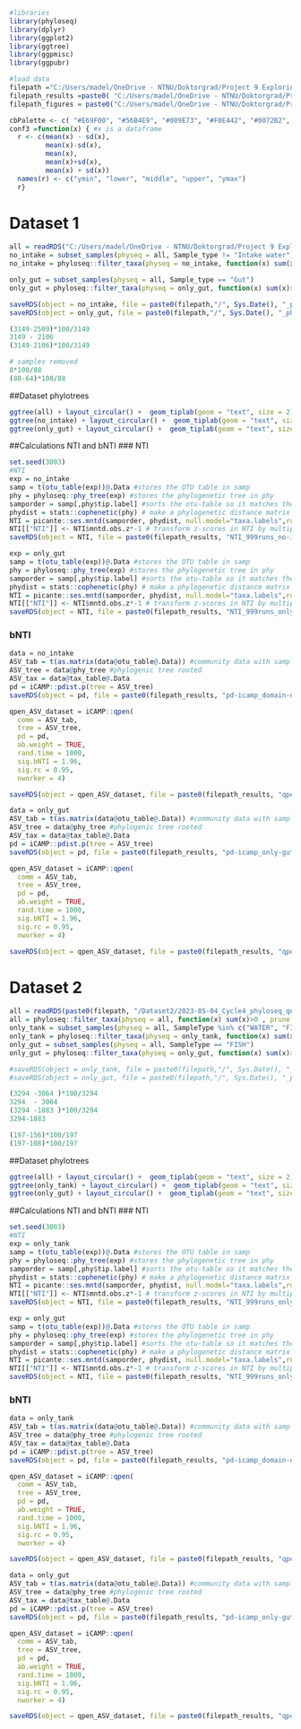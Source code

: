 ```{r}
#libraries
library(phyloseq)
library(dplyr)
library(ggplot2)
library(ggtree)
library(ggpmisc)
library(ggpubr)
```

```{r}
#load data 
filepath ="C:/Users/madel/OneDrive - NTNU/Doktorgrad/Project 9 Exploring_phylogenetic_tree_NT_bNTI/GitHub"
filepath_results =paste0( "C:/Users/madel/OneDrive - NTNU/Doktorgrad/Project 9 Exploring_phylogenetic_tree_NT_bNTI/GitHub/Results", Sys.Date(), "_Exploring_phytree_")
filepath_figures = paste0("C:/Users/madel/OneDrive - NTNU/Doktorgrad/Project 9 Exploring_phylogenetic_tree_NT_bNTI/GitHub/Figures/" , Sys.Date(), "_Exploring_phytree_")

cbPalette <- c( "#E69F00", "#56B4E9", "#009E73", "#F0E442", "#0072B2", "#D55E00", "#CC79A7", "#999999")
conf3 =function(x) { #x is a dataframe
  r <- c(mean(x) - sd(x),
         mean(x)-sd(x),
         mean(x),
         mean(x)+sd(x), 
         mean(x) + sd(x))
  names(r) <- c("ymin", "lower", "middle", "upper", "ymax") 
  r}
```

# Dataset 1
```{r, message=FALSE}
all = readRDS("C:/Users/madel/OneDrive - NTNU/Doktorgrad/Project 9 Exploring_phylogenetic_tree_NT_bNTI/GitHub/Dataset1/2023-04-17_phyloseq_without_salmon.RDS") #3149
no_intake = subset_samples(physeq = all, Sample_type != "Intake water")
no_intake = phyloseq::filter_taxa(physeq = no_intake, function(x) sum(x)>0 , prune = TRUE) #2509 taxa

only_gut = subset_samples(physeq = all, Sample_type == "Gut")
only_gut = phyloseq::filter_taxa(physeq = only_gut, function(x) sum(x)>0 , prune = TRUE) #2106 taxa

saveRDS(object = no_intake, file = paste0(filepath,"/", Sys.Date(), "_phyloseq_nointake-2509asv.RDS"))
saveRDS(object = only_gut, file = paste0(filepath,"/", Sys.Date(), "_phyloseq_only-gut-2106asv.RDS"))

(3149-2509)*100/3149
3149 - 2106
(3149-2106)*100/3149

# samples removed
8*100/88
(88-64)*100/88
```

##Dataset phylotrees
```{r}
ggtree(all) + layout_circular() +  geom_tiplab(geom = "text", size = 2) + ggtitle("All - 3149 ASVs")
ggtree(no_intake) + layout_circular() +  geom_tiplab(geom = "text", size = 2) + ggtitle("No intake - 2509 ASVs")
ggtree(only_gut) + layout_circular() +  geom_tiplab(geom = "text", size = 2) + ggtitle("Only Gut - 2106 ASVs")
```

##Calculations NTI and bNTI
### NTI
```{r}
set.seed(3003)
#NTI
exp = no_intake
samp = t(otu_table(exp))@.Data #stores the OTU table in samp
phy = phyloseq::phy_tree(exp) #stores the phylogenetic tree in phy 
samporder = samp[,phy$tip.label] #sorts the otu-table so it matches the phylogenetic tree 
phydist = stats::cophenetic(phy) # make a phylogenetic distance matrix of the phylogentic tree
NTI = picante::ses.mntd(samporder, phydist, null.model="taxa.labels",runs = 999, iterations = 1000, abundance.weighted=FALSE) 
NTI[["NTI"]] <- NTI$mntd.obs.z*-1 # transform z-scores in NTI by multiplying by -1
saveRDS(object = NTI, file = paste0(filepath_results, "NTI_999runs_no-intake-2509ASVs.RDS"))

exp = only_gut
samp = t(otu_table(exp))@.Data #stores the OTU table in samp
phy = phyloseq::phy_tree(exp) #stores the phylogenetic tree in phy 
samporder = samp[,phy$tip.label] #sorts the otu-table so it matches the phylogenetic tree 
phydist = stats::cophenetic(phy) # make a phylogenetic distance matrix of the phylogentic tree
NTI = picante::ses.mntd(samporder, phydist, null.model="taxa.labels",runs = 999, iterations = 1000, abundance.weighted=FALSE) 
NTI[["NTI"]] <- NTI$mntd.obs.z*-1 # transform z-scores in NTI by multiplying by -1
saveRDS(object = NTI, file = paste0(filepath_results, "NTI_999runs_only-gut-2106ASVs.RDS"))
```

### bNTI
```{r}
data = no_intake
ASV_tab = t(as.matrix(data@otu_table@.Data)) #community data with samples as rows and species as cols
ASV_tree = data@phy_tree #phylogenic tree rooted
ASV_tax = data@tax_table@.Data
pd = iCAMP::pdist.p(tree = ASV_tree)
saveRDS(object = pd, file = paste0(filepath_results, "pd-icamp_domain-no-intake-2509ASVs.RDS"))

qpen_ASV_dataset = iCAMP::qpen(
  comm = ASV_tab, 
  tree = ASV_tree,
  pd = pd,
  ab.weight = TRUE,
  rand.time = 1000, 
  sig.bNTI = 1.96, 
  sig.rc = 0.95,
  nworker = 4)

saveRDS(object = qpen_ASV_dataset, file = paste0(filepath_results, "qpen-result-df_no-intake-2509ASVs.RDS"))

data = only_gut
ASV_tab = t(as.matrix(data@otu_table@.Data)) #community data with samples as rows and species as cols
ASV_tree = data@phy_tree #phylogenic tree rooted
ASV_tax = data@tax_table@.Data
pd = iCAMP::pdist.p(tree = ASV_tree)
saveRDS(object = pd, file = paste0(filepath_results, "pd-icamp_only-gut-2106ASVs.RDS"))

qpen_ASV_dataset = iCAMP::qpen(
  comm = ASV_tab, 
  tree = ASV_tree,
  pd = pd,
  ab.weight = TRUE,
  rand.time = 1000, 
  sig.bNTI = 1.96, 
  sig.rc = 0.95,
  nworker = 4)

saveRDS(object = qpen_ASV_dataset, file = paste0(filepath_results, "qpen-result-df_only-gut-2106ASVs.RDS"))
```

# Dataset 2
```{r, message=FALSE}
all = readRDS(paste0(filepath, "/Dataset2/2023-05-04_Cycle4_phyloseq_quality2_3294taxa.RDS"))
all = phyloseq::filter_taxa(physeq = all, function(x) sum(x)>0 , prune = TRUE)
only_tank = subset_samples(physeq = all, SampleType %in% c("WATER", "FISH"))
only_tank = phyloseq::filter_taxa(physeq = only_tank, function(x) sum(x)>0 , prune = TRUE) #3064 taxa
only_gut = subset_samples(physeq = all, SampleType == "FISH")
only_gut = phyloseq::filter_taxa(physeq = only_gut, function(x) sum(x)>0 , prune = TRUE) #1883 taxa

#saveRDS(object = only_tank, file = paste0(filepath,"/", Sys.Date(), "_phyloseq_nointake-3064asv.RDS"))
#saveRDS(object = only_gut, file = paste0(filepath,"/", Sys.Date(), "_phyloseq_only-gut-1883asv.RDS"))

(3294 -3064 )*100/3294 
3294  - 3064 
(3294 -1883 )*100/3294 
3294-1883 

(197-156)*100/197
(197-108)*100/197

```

##Dataset phylotrees
```{r}
ggtree(all) + layout_circular() +  geom_tiplab(geom = "text", size = 2) + ggtitle("All - 3294 ASVs")
ggtree(only_tank) + layout_circular() +  geom_tiplab(geom = "text", size = 2) + ggtitle("No intake - 3064 ASVs")
ggtree(only_gut) + layout_circular() +  geom_tiplab(geom = "text", size = 2) + ggtitle("Only Gut - 1883 ASVs")
```

##Calculations NTI and bNTI
### NTI
```{r}
set.seed(3003)
#NTI
exp = only_tank
samp = t(otu_table(exp))@.Data #stores the OTU table in samp
phy = phyloseq::phy_tree(exp) #stores the phylogenetic tree in phy 
samporder = samp[,phy$tip.label] #sorts the otu-table so it matches the phylogenetic tree 
phydist = stats::cophenetic(phy) # make a phylogenetic distance matrix of the phylogentic tree
NTI = picante::ses.mntd(samporder, phydist, null.model="taxa.labels",runs = 999, iterations = 1000, abundance.weighted=FALSE) 
NTI[["NTI"]] <- NTI$mntd.obs.z*-1 # transform z-scores in NTI by multiplying by -1
saveRDS(object = NTI, file = paste0(filepath_results, "NTI_999runs_only_tank-3064ASVs.RDS"))

exp = only_gut
samp = t(otu_table(exp))@.Data #stores the OTU table in samp
phy = phyloseq::phy_tree(exp) #stores the phylogenetic tree in phy 
samporder = samp[,phy$tip.label] #sorts the otu-table so it matches the phylogenetic tree 
phydist = stats::cophenetic(phy) # make a phylogenetic distance matrix of the phylogentic tree
NTI = picante::ses.mntd(samporder, phydist, null.model="taxa.labels",runs = 999, iterations = 1000, abundance.weighted=FALSE) 
NTI[["NTI"]] <- NTI$mntd.obs.z*-1 # transform z-scores in NTI by multiplying by -1
saveRDS(object = NTI, file = paste0(filepath_results, "NTI_999runs_only-gut-1883ASVs.RDS"))
```

### bNTI
```{r}
data = only_tank
ASV_tab = t(as.matrix(data@otu_table@.Data)) #community data with samples as rows and species as cols
ASV_tree = data@phy_tree #phylogenic tree rooted
ASV_tax = data@tax_table@.Data
pd = iCAMP::pdist.p(tree = ASV_tree)
saveRDS(object = pd, file = paste0(filepath_results, "pd-icamp_domain-only_tank-3064ASVs.RDS"))

qpen_ASV_dataset = iCAMP::qpen(
  comm = ASV_tab, 
  tree = ASV_tree,
  pd = pd,
  ab.weight = TRUE,
  rand.time = 1000, 
  sig.bNTI = 1.96, 
  sig.rc = 0.95,
  nworker = 4)

saveRDS(object = qpen_ASV_dataset, file = paste0(filepath_results, "qpen-result-df_only_tank-3064ASVs.RDS"))

data = only_gut
ASV_tab = t(as.matrix(data@otu_table@.Data)) #community data with samples as rows and species as cols
ASV_tree = data@phy_tree #phylogenic tree rooted
ASV_tax = data@tax_table@.Data
pd = iCAMP::pdist.p(tree = ASV_tree)
saveRDS(object = pd, file = paste0(filepath_results, "pd-icamp_only-gut-1883ASVs.RDS"))

qpen_ASV_dataset = iCAMP::qpen(
  comm = ASV_tab, 
  tree = ASV_tree,
  pd = pd,
  ab.weight = TRUE,
  rand.time = 1000, 
  sig.bNTI = 1.96, 
  sig.rc = 0.95,
  nworker = 4)

saveRDS(object = qpen_ASV_dataset, file = paste0(filepath_results, "qpen-result-df_only-gut-1883ASVs.RDS"))
```